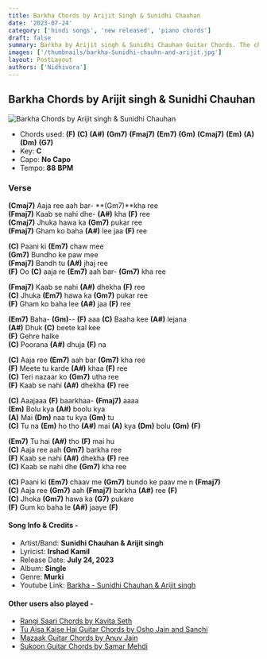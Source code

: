 ```yaml
---
title: Barkha Chords by Arijit Singh & Sunidhi Chauhan
date: '2023-07-24'
category: ['hindi songs', 'new released', 'piano chords']
draft: false
summary: Barkha by Arijit singh & Sunidhi Chauhan Guitar Chords. The chords used in this song are (F) (C) (A#) (Gm7) (Fmaj7) (Em7) (Gm) (Cmaj7) (Em) (A) (Dm) (G7). The key of this song is C major.
images: ['/thumbnails/barkha-Sunidhi-chauhn-and-arijit.jpg']
layout: PostLayout
authors: ['Nidhivora']
---
```


## Barkha Chords by Arijit singh & Sunidhi Chauhan

![Barkha Chords by Arijit singh & Sunidhi Chauhan](/thumbnails/barkha-Sunidhi-chauhn-and-arijit.jpg)

- Chords used: **(F)** **(C)** **(A#)** **(Gm7)** **(Fmaj7)** **(Em7)** **(Gm)** **(Cmaj7)** **(Em)** **(A)** **(Dm)** **(G7)**
- Key: **C**
- Capo: **No Capo**
- Tempo: **88** **BPM**

### Verse

**(Cmaj7)** Aaja ree aah bar- **(Gm7)**kha ree\
**(Fmaj7)** Kaab se nahi dhe- **(A#)** kha **(F)** ree\
**(Cmaj7)** Jhuka hawa ka **(Gm7)** pukar ree\
**(Fmaj7)** Gham ko baha **(A#)** lee jaa **(F)** ree

**(C)** Paani ki **(Em7)** chaw mee\
**(Gm7)** Bundho ke paw mee\
**(Fmaj7)** Bandh tu **(A#)** jhaj ree\
**(F)** Oo **(C)** aaja re **(Em7)** aah bar- **(Gm7)** kha ree

**(Fmaj7)** Kaab se nahi **(A#)** dhekha **(F)** ree\
**(C)** Jhuka **(Em7)** hawa ka **(Gm7)** pukar ree\
**(F)** Gham ko baha lee **(A#)** jaa **(F)** ree

**(Em7)** Baha- **(Gm)**-- **(F)** aaa **(C)** Baaha kee **(A#)** lejana\
**(A#)** Dhuk **(C)** beete kal kee\
**(F)** Gehre halke\
**(C)** Poorana **(A#)** dhuja **(F)** na

**(C)** Aaja ree **(Em7)** aah bar **(Gm7)** kha ree\
**(F)** Meete tu karde **(A#)** khaa **(F)** ree\
**(C)** Teri nazaar ko **(Gm7)** utha ree\
**(F)** Kaab se nahi **(A#)** dhekha **(F)** ree

**(C)** Aaajaaa **(F)** baarkhaa- **(Fmaj7)** aaaa\
**(Em)** Bolu kya **(A#)** boolu kya\
**(A)** Mai **(Dm)** naa tu kya **(Gm)** tu\
**(C)** Tu na **(Em)** ho tho **(A#)** mai **(A)** kya **(Dm)** bolu **(Gm)** **(F)**

**(Em7)** Tu hai **(A#)** tho **(F)** mai hu\
**(C)** Aaja ree aah **(Gm7)** barkha ree\
**(F)** Kaab se nahi **(A#)** dhekha **(F)** ree\
**(C)** Kaab se nahi dhe **(Gm7)** kha ree

**(C)** Paani ki **(Em7)** chaav me **(Gm7)** bundo ke paav me n **(Fmaj7)**\
**(C)** Aaja ree **(Gm7)** aah **(Fmaj7)** barkha **(A#)** ree **(F)**\
**(C)** Jhoka **(Gm7)** hawa ka **(G7)** pukare\
**(F)** Gum ko baha le **(A#)** jaaye **(F)**

#### Song Info & Credits -

- Artist/Band: **Sunidhi Chauhan & Arijit singh**
- Lyricist: **Irshad Kamil**
- Release Date: **July 24, 2023**
- Album: **Single**
- Genre: **Murki**
- Youtube Link: [Barkha - Sunidhi Chauhan & Arijit singh](https://www.youtube.com/watch?v=teaCcCeFz64)

#### **Other users also played -**

- [Rangi Saari Chords by Kavita Seth](https://www.chordsco.com/chords/rangi-saari-chords-by-kavita-seth)
- [Tu Aisa Kaise Hai Guitar Chords by Osho Jain and Sanchi](https://www.chordsco.com/chords/tu-aisa-kaise-hai-guitar-chords-by-osho-jain-and-sanchi)
- [Mazaak Guitar Chords by Anuv Jain](https://www.chordsco.com/chords/mazaak-guitar-chords-by-anuv-jain)
- [Sukoon Guitar Chords by Samar Mehdi](https://www.chordsco.com/chords/sukoon-chords-by-samar-mehdi)
